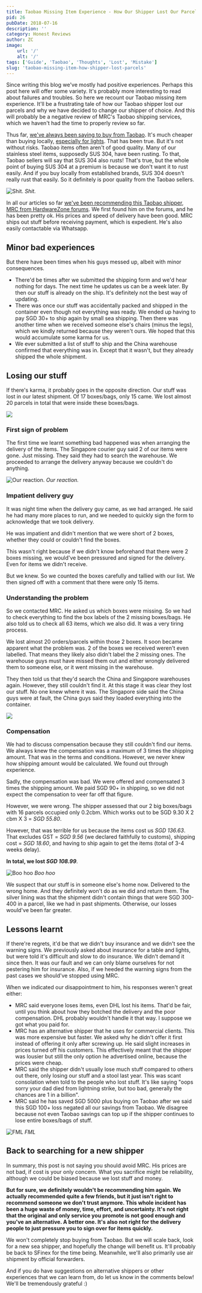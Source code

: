 ```yaml
---
title: Taobao Missing Item Experience - How Our Shipper Lost Our Parcels
pid: 26
pubDate: 2018-07-16
description: ''
category: Honest Reviews
author: ZC
image:
    url: '/'
    alt: '/'
tags: ['Guide', 'Taobao', 'Thoughts', 'Lost', 'Mistake']
slug: 'taobao-missing-item-how-shipper-lost-parcels'
---
```


Since writing this blog we've mostly had positive experiences. Perhaps this post here will offer some variety. It's probably more interesting to read about failures and troubles. So here we recount our Taobao missing item experience. It'll be a frustrating tale of how our Taobao shipper lost our parcels and why we have decided to change our shipper of choice. And this will probably be a negative review of MRC's Taobao shipping services, which we haven't had the time to properly review so far.

Thus far, [we've always been saying to buy from Taobao](https://btonomics.com/shopping/should-you-buy-furniture-from-taobao-or-ikea/). It's much cheaper than buying locally, [especially for lights](https://btonomics.com/shopping/how-to-buy-lights-from-taobao/). That has been true. But it's not without risks. Taobao items often aren't of good quality. Many of our stainless steel items, supposedly SUS 304, have been rusting. To that, Taobao sellers will say that SUS 304 also rusts! That's true, but the whole point of buying SUS 304 at a premium is because we don't want it to rust easily. And if you buy locally from established brands, SUS 304 doesn't really rust that easily. So it definitely is poor quality from the Taobao sellers.

![Shit.](./images/26_tumblr_m4v5ny27QA1r0j8as1.gif) _Shit._

In all our articles so far [we've been recommending this Taobao shipper](https://btonomics.com/shopping/how-to-buy-and-ship-from-taobao-to-singapore/), [MRC from HardwareZone forums](https://forums.hardwarezone.com.sg/mass-order-corner-251/try-us-if-you-buying-huge-furniture-bulky-items-china-5673360.html). We first found him on the forums, and he has been pretty ok. His prices and speed of delivery have been good. MRC ships out stuff before receiving payment, which is expedient. He's also easily contactable via Whatsapp.

## Minor bad experiences

But there have been times when his guys messed up, albeit with minor consequences.

- There'd be times after we submitted the shipping form and we'd hear nothing for days. The next time he updates us can be a week later. By then our stuff is already on the ship. It's definitely not the best way of updating.
- There was once our stuff was accidentally packed and shipped in the container even though not everything was ready. We ended up having to pay SGD 30+ to ship again by small sea shipping. Then there was another time when we received someone else's chairs (minus the legs), which we kindly returned because they weren't ours. We hoped that this would accumulate some karma for us.
- We ever submitted a list of stuff to ship and the China warehouse confirmed that everything was in. Except that it wasn't, but they already shipped the whole shipment.

## Losing our stuff

If there's karma, it probably goes in the opposite direction. Our stuff was lost in our latest shipment. Of 17 boxes/bags, only 15 came. We lost almost 20 parcels in total that were inside these boxes/bags.

![](./images/26_its-called-karma-and-its-pronounced-ha-ha-ha-55525001.png)

### First sign of problem

The first time we learnt something bad happened was when arranging the delivery of the items. The Singapore courier guy said 2 of our items were gone. Just missing. They said they had to search the warehouse. We proceeded to arrange the delivery anyway because we couldn't do anything.

![Our reaction.](./images/26_giphy1-1.gif) _Our reaction._

### Impatient delivery guy

It was night time when the delivery guy came, as we had arranged. He said he had many more places to run, and we needed to quickly sign the form to acknowledge that we took delivery.

He was impatient and didn't mention that we were short of 2 boxes, whether they could or couldn't find the boxes.

This wasn't right because if we didn't know beforehand that there were 2 boxes missing, we would've been pressured and signed for the delivery. Even for items we didn't receive.

But we knew. So we counted the boxes carefully and tallied with our list. We then signed off with a comment that there were only 15 items.

### Understanding the problem

So we contacted MRC. He asked us which boxes were missing. So we had to check everything to find the box labels of the 2 missing boxes/bags. He also told us to check all 63 items, which we also did. It was a very tiring process.

We lost almost 20 orders/parcels within those 2 boxes. It soon became apparent what the problem was. 2 of the boxes we received weren't even labelled. That means they likely also didn't label the 2 missing ones. The warehouse guys must have missed them out and either wrongly delivered them to someone else, or it went missing in the warehouse.

They then told us that they'd search the China and Singapore warehouses again. However, they still couldn't find it. At this stage it was clear they lost our stuff. No one knew where it was. The Singapore side said the China guys were at fault, the China guys said they loaded everything into the container.

![](./images/26_giphy1-3.gif)

### Compensation

We had to discuss compensation because they still couldn't find our items. We always knew the compensation was a maximum of 3 times the shipping amount. That was in the terms and conditions. However, we never knew how shipping amount would be calculated. We found out through experience.

Sadly, the compensation was bad. We were offered and compensated 3 times the shipping amount. We paid SGD 90+ in shipping, so we did not expect the compensation to veer far off that figure.

However, we were wrong. The shipper assessed that our 2 big boxes/bags with 16 parcels occupied only 0.2cbm. Which works out to be SGD 9.30 X 2 cbm X 3 = _SGD 55.80_.

However, that was terrible for us because the items cost us _SGD 136.63_. That excludes GST = _SGD 9.56_ (we declared faithfully to customs), shipping cost = _SGD 18.60_, and having to ship again to get the items (total of 3-4 weeks delay).

**In total, we lost _SGD 108.99_**.

![Boo hoo](./images/26_tenor1.gif) _Boo hoo_

We suspect that our stuff is in someone else's home now. Delivered to the wrong home. And they definitely won't do as we did and return them. The silver lining was that the shipment didn't contain things that were SGD 300-400 in a parcel, like we had in past shipments. Otherwise, our losses would've been far greater.

## Lessons learnt

If there're regrets, it'd be that we didn't buy insurance and we didn't see the warning signs. We previously asked about insurance for a table and lights, but were told it's difficult and slow to do insurance. We didn't demand it since then. It was our fault and we can only blame ourselves for not pestering him for insurance. Also, if we heeded the warning signs from the past cases we should've stopped using MRC.

When we indicated our disappointment to him, his responses weren't great either:

- MRC said everyone loses items, even DHL lost his items. That'd be fair, until you think about how they botched the delivery and the poor compensation. DHL probably wouldn't handle it that way. I suppose we got what you paid for.
- MRC has an alternative shipper that he uses for commercial clients. This was more expensive but faster. We asked why he didn't offer it first instead of offering it only after screwing up. He said slight increases in prices turned off his customers. This effectively meant that the shipper was lousier but still the only option he advertised online, because the prices were cheap.
- MRC said the shipper didn't usually lose much stuff compared to others out there, only losing our stuff and a stool last year. This was scant consolation when told to the people who lost stuff. It's like saying "oops sorry your dad died from lightning strike, but too bad, generally the chances are 1 in a billion".
- MRC said he has saved SGD 5000 plus buying on Taobao after we said this SGD 100+ loss negated all our savings from Taobao. We disagree because not even Taobao savings can top up if the shipper continues to lose entire boxes/bags of stuff.

![FML](./images/26_giphy1-2.gif) _FML_

## Back to searching for a new shipper

In summary, this post is not saying you should avoid MRC. His prices are not bad, if cost is your only concern. What you sacrifice might be reliability, although we could be biased because we lost stuff and money.

**But for sure, we definitely wouldn't be recommending him again. We actually recommended quite a few friends, but it just isn't right to recommend someone we don't trust anymore. This whole incident has been a huge waste of money, time, effort, and uncertainty. It's not right that the original and only service you promote is not good enough and you've an alternative. A better one. It's also not right for the delivery people to just pressure you to sign over for items quickly.**

We won't completely stop buying from Taobao. But we will scale back, look for a new sea shipper, and hopefully the change will benefit us. It'll probably be back to SFinex for the time being. Meanwhile, we'll also primarily use air shipment by official forwarders.

And if you do have suggestions on alternative shippers or other experiences that we can learn from, do let us know in the comments below! We'll be tremendously grateful :)

